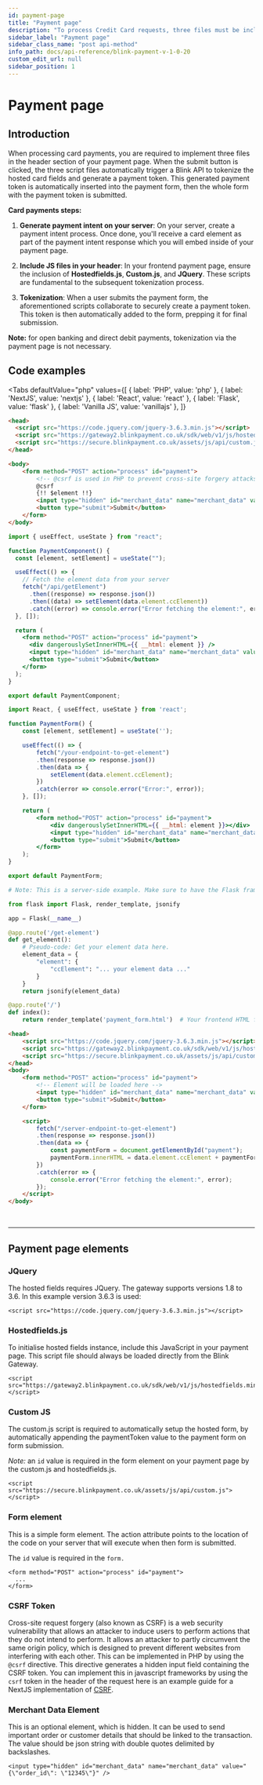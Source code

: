 ```yaml
---
id: payment-page
title: "Payment page"
description: "To process Credit Card requests, three files must be included in the header section of your payment page. When the submit button is clicked, the three script files automatically trigger a Blink API  to tokenize the hosted card fields and generate a payment token. This generated payment token is automatically inserted into the payment form, then the whole form with the payment token is submitted."
sidebar_label: "Payment page"
sidebar_class_name: "post api-method"
info_path: docs/api-reference/blink-payment-v-1-0-20
custom_edit_url: null
sidebar_position: 1
---
```




# Payment page

## Introduction

When processing card payments, you are required to implement three files in the header section of your payment page. When the submit button is clicked, the three script files automatically trigger a Blink API to tokenize the hosted card fields and generate a payment token. This generated payment token is automatically inserted into the payment form, then the whole form with the payment token is submitted.

**Card payments steps:**

1. **Generate payment intent on your server**: On your server, create a payment intent process. Once done, you'll receive a card element as part of the payment intent response which you will embed inside of your payment page.
   
2. **Include JS files in your header**: In your frontend payment page, ensure the inclusion of **Hostedfields.js**, **Custom.js**, and **JQuery**. These scripts are fundamental to the subsequent tokenization process.

3. **Tokenization**: When a user submits the payment form, the aforementioned scripts collaborate to securely create a payment token. This token is then automatically added to the form, prepping it for final submission.


<Highlight>
<b>Note:</b> for open banking and direct debit payments, tokenization via the payment page is not necessary.
</Highlight>


## Code examples 

<Tabs
  defaultValue="php"
  values={[
    { label: 'PHP', value: 'php' },
    { label: 'NextJS', value: 'nextjs' },
    { label: 'React', value: 'react' },
    { label: 'Flask', value: 'flask' },
    { label: 'Vanilla JS', value: 'vanillajs' },
  ]}
>
<TabItem value="php">

```html
<head>
  <script src="https://code.jquery.com/jquery-3.6.3.min.js"></script>
  <script src="https://gateway2.blinkpayment.co.uk/sdk/web/v1/js/hostedfields.min.js"></script>
  <script src="https://secure.blinkpayment.co.uk/assets/js/api/custom.js"></script>
</head>

<body>
    <form method="POST" action="process" id="payment">
        <!-- @csrf is used in PHP to prevent cross-site forgery attacks -->
        @csrf
        {!! $element !!}
        <input type="hidden" id="merchant_data" name="merchant_data" value="{\"order_id\": \"12345\"}" />
        <button type="submit">Submit</button>
    </form>
</body>
```
</TabItem>
<TabItem value="nextjs">

```jsx
import { useEffect, useState } from "react";

function PaymentComponent() {
  const [element, setElement] = useState("");

  useEffect(() => {
    // Fetch the element data from your server
    fetch("/api/getElement")
      .then((response) => response.json())
      .then((data) => setElement(data.element.ccElement))
      .catch((error) => console.error("Error fetching the element:", error));
  }, []);

  return (
    <form method="POST" action="process" id="payment">
      <div dangerouslySetInnerHTML={{ __html: element }} />
      <input type="hidden" id="merchant_data" name="merchant_data" value='{"order_id": "12345"}' />
      <button type="submit">Submit</button>
    </form>
  );
}

export default PaymentComponent;
```
</TabItem>
<TabItem value="react">

```jsx
import React, { useEffect, useState } from 'react';

function PaymentForm() {
    const [element, setElement] = useState('');

    useEffect(() => {
        fetch("/your-endpoint-to-get-element")
        .then(response => response.json())
        .then(data => {
            setElement(data.element.ccElement);
        })
        .catch(error => console.error("Error:", error));
    }, []);

    return (
        <form method="POST" action="process" id="payment">
            <div dangerouslySetInnerHTML={{ __html: element }}></div>
            <input type="hidden" id="merchant_data" name="merchant_data" value='{"order_id": "12345"}' />
            <button type="submit">Submit</button>
        </form>
    );
}

export default PaymentForm;
```
</TabItem>
<TabItem value="flask">

```python
# Note: This is a server-side example. Make sure to have the Flask framework installed.

from flask import Flask, render_template, jsonify

app = Flask(__name__)

@app.route('/get-element')
def get_element():
    # Pseudo-code: Get your element data here.
    element_data = {
        "element": {
            "ccElement": "... your element data ..."
        }
    }
    return jsonify(element_data)

@app.route('/')
def index():
    return render_template('payment_form.html')  # Your frontend HTML file
```
</TabItem>
<TabItem value="vanillajs">

```html
<head>
    <script src="https://code.jquery.com/jquery-3.6.3.min.js"></script>
    <script src="https://gateway2.blinkpayment.co.uk/sdk/web/v1/js/hostedfields.min.js"></script>
    <script src="https://secure.blinkpayment.co.uk/assets/js/api/custom.js"></script>
</head>
<body>
    <form method="POST" action="process" id="payment">
        <!-- Element will be loaded here -->
        <input type="hidden" id="merchant_data" name="merchant_data" value='{"order_id": "12345"}' />
        <button type="submit">Submit</button>
    </form>

    <script>
        fetch("/server-endpoint-to-get-element")
        .then(response => response.json())
        .then(data => {
            const paymentForm = document.getElementById("payment");
            paymentForm.innerHTML = data.element.ccElement + paymentForm.innerHTML;
        })
        .catch(error => {
            console.error("Error fetching the element:", error);
        });
    </script>
</body>
```
</TabItem>
</Tabs>

<br />

---

## Payment page elements

### JQuery
The hosted fields requires JQuery. The gateway supports versions 1.8 to 3.6. In this example version 3.6.3 is used:
```
<script src="https://code.jquery.com/jquery-3.6.3.min.js"></script>
```


### Hostedfields.js
To initialise hosted fields instance, include this JavaScript in your payment page. This script file should always be loaded directly from the Blink Gateway. 
```
<script src="https://gateway2.blinkpayment.co.uk/sdk/web/v1/js/hostedfields.min.js"></script>
```


### Custom JS
The custom.js script is required to automatically setup the hosted form, by automatically appending the paymentToken value to the payment form on form submission.

*Note:* an ```id``` value is required in the form element on your payment page by the custom.js and hostedfields.js.
```
<script src="https://secure.blinkpayment.co.uk/assets/js/api/custom.js"></script>
```


### Form element
This is a simple form element. The action attribute points to the location of the code on your server that will execute when then form is submitted.

The ```id``` value is required in the ```form.```

```
<form method="POST" action="process" id="payment">
  ...
</form>
```


### CSRF Token
Cross-site request forgery (also known as CSRF) is a web security vulnerability that allows an attacker to induce users to perform actions that they do not intend to perform. It allows an attacker to partly circumvent the same origin policy, which is designed to prevent different websites from interfering with each other.
This can be implemented in PHP by using the ```@csrf``` directive. This directive generates a hidden input field containing the CSRF token. You can implement this in javascript frameworks by using the ```csrf``` token in the header of the request here is an example guide for a NextJS implementation of [CSRF](https://blog.logrocket.com/protecting-next-js-apps-csrf-attacks/).

### Merchant Data Element
This is an optional element, which is hidden. It can be used to send important order or customer details that should be linked to the transaction. The value should be json string with double quotes delimited by backslashes.

```
<input type="hidden" id="merchant_data" name="merchant_data" value="{\"order_id\": \"12345\"}" />
```